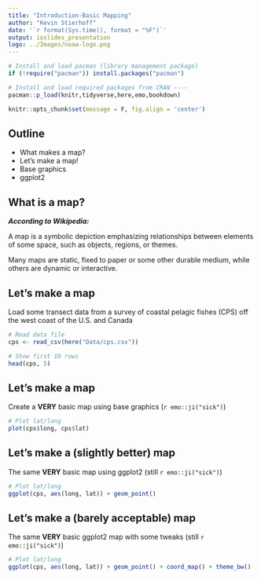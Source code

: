 ```yaml
---
title: "Introduction-Basic Mapping"
author: "Kevin Stierhoff"
date: '`r format(Sys.time(), format = "%F")`'
output: ioslides_presentation
logo: ../Images/noaa-logo.png
---
```


```r
# Install and load pacman (library management package)
if (!require("pacman")) install.packages("pacman")

# Install and load required packages from CRAN ----
pacman::p_load(knitr,tidyverse,here,emo,bookdown)

knitr::opts_chunk$set(message = F, fig.align = 'center')
```

## Outline

+ What makes a map?
+ Let's make a map!
+ Base graphics
+ ggplot2

## What is a map?

_**According to Wikipedia:**_

A map is a symbolic depiction emphasizing relationships between elements of some space, such as objects, regions, or themes.  

Many maps are static, fixed to paper or some other durable medium, while others are dynamic or interactive.  

## Let's make a map

Load some transect data from a survey of coastal pelagic fishes (CPS) off the west coast of the U.S. and Canada

```r
# Read data file
cps <- read_csv(here("Data/cps.csv")) 

# Show first 10 rows
head(cps, 5)
```  

## Let's make a map

Create a **VERY** basic map using base graphics (`r emo::ji("sick")`)

```r
# Plot lat/long
plot(cps$long, cps$lat)
```  

## Let's make a (slightly better) map

The same **VERY** basic map using ggplot2 (still `r emo::ji("sick")`)

```r
# Plot lat/long
ggplot(cps, aes(long, lat)) + geom_point()
``` 

## Let's make a (barely acceptable) map

The same **VERY** basic ggplot2 map with some tweaks (still `r emo::ji("sick")`)

```r
# Plot lat/long
ggplot(cps, aes(long, lat)) + geom_point() + coord_map() + theme_bw()
```
